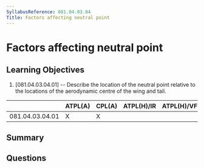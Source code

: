 ```yaml
---
SyllabusReference: 081.04.03.04
Title: Factors affecting neutral point
---
```


# Factors affecting neutral point

## Learning Objectives

1. [081.04.03.04.01] -- Describe the location of the neutral point relative to
   the locations of the aerodynamic centre of the wing and tail.

|                 | ATPL(A) | CPL(A) | ATPL(H)/IR | ATPL(H)/VFR | CPL(H) | IR  | CBIR(A) |
| --------------- | ------- | ------ | ---------- | ----------- | ------ | --- | ------- |
| 081.04.03.04.01 | X       | X      |            |             |        |     |         |

## Summary

## Questions
